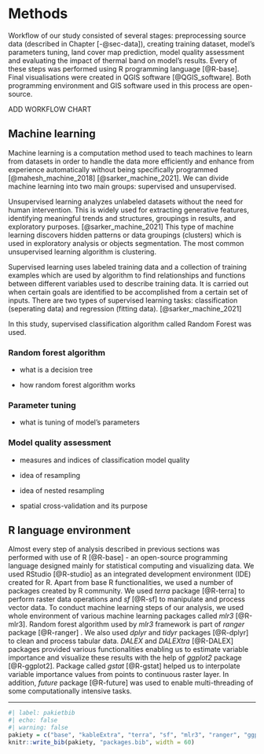 # Methods {#sec-methods}

Workflow of our study consisted of several stages: preprocessing source data (described in Chapter [-@sec-data]), creating training dataset, model's parameters tuning, land cover map prediction, model quality assessment and evaluating the impact of thermal band on model's results.
Every of these steps was performed using R programming language [@R-base].
Final visualisations were created in QGIS software [@QGIS_software].
Both programming environment and GIS software used in this process are open-source.

ADD WORKFLOW CHART

## Machine learning {#sec-ml}

Machine learning is a computation method used to teach machines to learn from datasets in order to handle the data more efficiently and enhance from experience automatically without being specifically programmed [@mahesh_machine_2018] [@sarker_machine_2021].
We can divide machine learning into two main groups: supervised and unsupervised.

Unsupervised learning analyzes unlabeled datasets without the need for human intervention.
This is widely used for extracting generative features, identifying meaningful trends and structures, groupings in results, and exploratory purposes.
[@sarker_machine_2021] This type of machine learning discovers hidden patterns or data groupings (clusters) which is used in exploratory analysis or objects segmentation.
The most common unsupervised learning algorithm is clustering.

Supervised learning uses labeled training data and a collection of training examples which are used by algorithm to find relationships and functions between different variables used to describe training data.
It is carried out when certain goals are identified to be accomplished from a certain set of inputs.
There are two types of supervised learning tasks: classification (seperating data) and regression (fitting data).
[@sarker_machine_2021]

In this study, supervised classification algorithm called Random Forest was used.

### Random forest algorithm {#sec-rf}

-   what is a decision tree

-   how random forest algorithm works

### Parameter tuning {#sec-tuning}

-   what is tuning of model's parameters

### Model quality assessment {#sec-resampling}

-   measures and indices of classification model quality

-   idea of resampling

-   idea of nested resampling

-   spatial cross-validation and its purpose

## R language environment {#sec-r}

Almost every step of analysis described in previous sections was performed with use of R [@R-base] - an open-source programming language designed mainly for statistical computing and visualizing data.
We used RStudio [@R-studio] as an integrated development environment (IDE) created for R.
Apart from base R functionalities, we used a number of packages created by R community.
We used *terra* package [@R-terra] to perform raster data operations and *sf* [@R-sf] to manipulate and process vector data.
To conduct machine learning steps of our analysis, we used whole environment of various machine learning packages called *mlr3* [@R-mlr3].
Random forest algorithm used by *mlr3* framework is part of *ranger* package [@R-ranger] .
We also used *dplyr* and *tidyr* packages [@R-dplyr] to clean and process tabular data.
*DALEX* and *DALEXtra* [@R-DALEX] packages provided various functionalities enabling us to estimate variable importance and visualize these results with the help of *ggplot2* package [@R-ggplot2].
Package called *gstat* [@R-gstat] helped us to interpolate variable importance values from points to continuous raster layer.
In addition, *future* package [@R-future] was used to enable multi-threading of some computationally intensive tasks.

------------------------------------------------------------------------

```r
#| label: pakietbib
#| echo: false
#| warning: false
pakiety = c("base", "kableExtra", "terra", "sf", "mlr3", "ranger", "ggplot2", "dplyr", "tidyr", "DALEX", "DALEXtra", "future", "gstat")
knitr::write_bib(pakiety, "packages.bib", width = 60)
```
